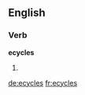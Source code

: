 ==English==

===Verb===
'''ecycles'''

# {{en-third-person singular of|ecycle}}

[[de:ecycles]]
[[fr:ecycles]]